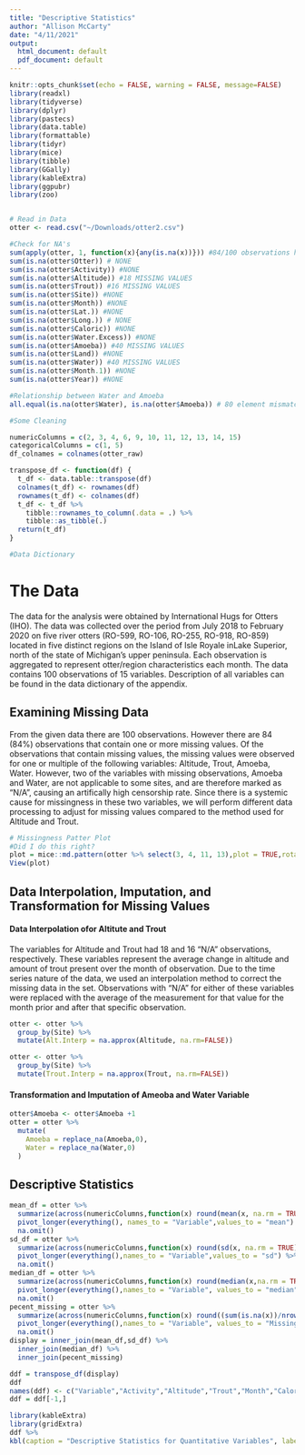```yaml
---
title: "Descriptive Statistics"
author: "Allison McCarty"
date: "4/11/2021"
output:
  html_document: default
  pdf_document: default
---
```


```r
knitr::opts_chunk$set(echo = FALSE, warning = FALSE, message=FALSE)
library(readxl)
library(tidyverse)
library(dplyr)
library(pastecs)
library(data.table)
library(formattable)
library(tidyr)
library(mice)
library(tibble)
library(GGally)
library(kableExtra)
library(ggpubr)
library(zoo)


# Read in Data
otter <- read.csv("~/Downloads/otter2.csv")

#Check for NA's
sum(apply(otter, 1, function(x){any(is.na(x))})) #84/100 observations have at least one missing value
sum(is.na(otter$Otter)) # NONE
sum(is.na(otter$Activity)) #NONE
sum(is.na(otter$Altitude)) #18 MISSING VALUES
sum(is.na(otter$Trout)) #16 MISSING VALUES
sum(is.na(otter$Site)) #NONE
sum(is.na(otter$Month)) #NONE
sum(is.na(otter$Lat.)) #NONE
sum(is.na(otter$Long.)) # NONE
sum(is.na(otter$Caloric)) #NONE
sum(is.na(otter$Water.Excess)) #NONE
sum(is.na(otter$Amoeba)) #40 MISSING VALUES
sum(is.na(otter$Land)) #NONE
sum(is.na(otter$Water)) #40 MISSING VALUES
sum(is.na(otter$Month.1)) #NONE
sum(is.na(otter$Year)) #NONE

#Relationship between Water and Amoeba
all.equal(is.na(otter$Water), is.na(otter$Amoeba)) # 80 element mismatches?

#Some Cleaning

numericColumns = c(2, 3, 4, 6, 9, 10, 11, 12, 13, 14, 15)
categoricalColumns = c(1, 5)
df_colnames = colnames(otter_raw)

transpose_df <- function(df) {
  t_df <- data.table::transpose(df)
  colnames(t_df) <- rownames(df)
  rownames(t_df) <- colnames(df)
  t_df <- t_df %>%
    tibble::rownames_to_column(.data = .) %>%
    tibble::as_tibble(.)
  return(t_df)
}

#Data Dictionary

```

# The Data

The data for the analysis were obtained by International Hugs for Otters (IHO).  The data was collected over the period from July 2018 to February 2020 on five  river  otters  (RO-599,  RO-106, RO-255, RO-918, RO-859) located in five distinct regions on the Island of Isle Royale inLake Superior, north of the state of Michigan’s upper peninsula.  Each observation is aggregated to represent otter/region  characteristics  each  month.  The data contains 100 observations of 15 variables.  Description of all variables can be found in the data dictionary of the appendix.

## Examining Missing Data

From the given data there are 100 observations. However there are 84 (84%) observations that contain one or more missing values.  Of the observations that contain missing values, the missing values were observed for one or multiple of the following variables:  Altitude, Trout, Amoeba, Water.  However, two of the variables with missing observations, Amoeba and Water, are not applicable to some sites, and are therefore marked as "N/A", causing an artifically high censorship rate.  Since there is a systemic cause for missingness in these two variables, we will perform different data processing to adjust for missing values compared to the method used for Altitude and Trout. 


```r
# Missingness Patter Plot
#Did I do this right?
plot = mice::md.pattern(otter %>% select(3, 4, 11, 13),plot = TRUE,rotate.names = TRUE)
View(plot)
```

## Data Interpolation, Imputation, and Transformation for Missing Values


#### Data Interpolation ofor Altitute and Trout

The variables for Altitude and Trout had 18 and 16 "N/A" observations, respectively. These variables represent the average change in altitude and amount of trout present over the month of observation.  Due to the time series nature of the data, we used an interpolation method to correct the missing data in the set.  Observations with "N/A" for either of these variables were replaced with the average of the measurement for that value for the month prior and after that specific observation.  

```r
otter <- otter %>%
  group_by(Site) %>%
  mutate(Alt.Interp = na.approx(Altitude, na.rm=FALSE))   

otter <- otter %>%
  group_by(Site) %>%
  mutate(Trout.Interp = na.approx(Trout, na.rm=FALSE)) 
```

#### Transformation  and Imputation of Ameoba and Water Variable



```r
otter$Amoeba <- otter$Amoeba +1
otter = otter %>%
  mutate(
    Amoeba = replace_na(Amoeba,0),
    Water = replace_na(Water,0)
  )
```

## Descriptive Statistics

```r
mean_df = otter %>%
  summarize(across(numericColumns,function(x) round(mean(x, na.rm = TRUE),2))) %>%
  pivot_longer(everything(), names_to = "Variable",values_to = "mean") %>%
  na.omit()
sd_df = otter %>%
  summarize(across(numericColumns,function(x) round(sd(x, na.rm = TRUE),2))) %>%
  pivot_longer(everything(),names_to = "Variable",values_to = "sd") %>%
  na.omit()
median_df = otter %>%
  summarize(across(numericColumns,function(x) round(median(x,na.rm = TRUE), 2))) %>%
  pivot_longer(everything(),names_to = "Variable", values_to = "median") %>%
  na.omit()
pecent_missing = otter %>%
  summarize(across(numericColumns,function(x) round((sum(is.na(x))/nrow(otter))*100,2))) %>%
  pivot_longer(everything(),names_to = "Variable", values_to = "Missing Number") %>%
  na.omit()
display = inner_join(mean_df,sd_df) %>%
  inner_join(median_df) %>%
  inner_join(pecent_missing)

ddf = transpose_df(display)
ddf
names(ddf) <- c("Variable","Activity","Altitude","Trout","Month","Caloric","Water.Excess","Amoeb","Land","Water","Month.1","Year")
ddf = ddf[-1,]

library(kableExtra)
library(gridExtra)
ddf %>%
kbl(caption = "Descriptive Statistics for Quantitative Variables", label = "Table 1") %>% kable_paper("hover", full_width = F)
```
